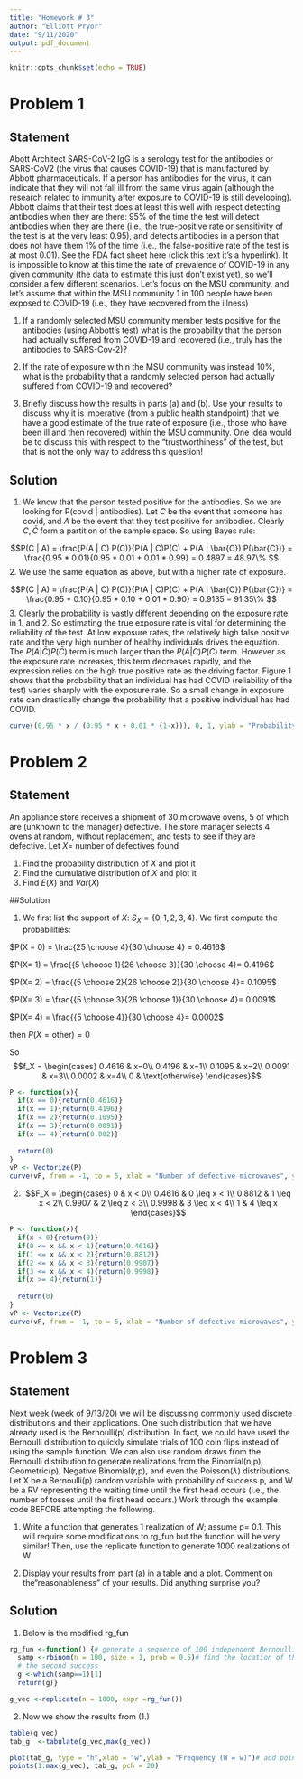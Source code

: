 ```yaml
---
title: "Homework # 3"
author: "Elliott Pryor"
date: "9/11/2020"
output: pdf_document
---
```


```r
knitr::opts_chunk$set(echo = TRUE)
```

# Problem 1
## Statement

Abott Architect SARS-CoV-2 IgG is a serology test for the antibodies or SARS-CoV2 (the virus that causes COVID-19) that is manufactured by Abbott pharmaceuticals. If a person has antibodies for the virus, it can indicate that they will not fall ill from the same virus again (although the research related to immunity after exposure to COVID-19 is still developing). Abbott claims that their test does at least this well with respect detecting antibodies when they are there: 95% of the time the test will detect antibodies when they are there (i.e., the true-positive rate or sensitivity of the test is at the very least 0.95), and detects antibodies in a person that does not have them 1% of the time (i.e., the false-positive rate of the test is at most 0.01). See the FDA fact sheet here (click this text it’s a hyperlink). It is impossible to know at this time the rate of prevalence of COVID-19 in any given community (the data to estimate this just don’t exist yet), so we’ll consider a few different scenarios. Let’s focus on the MSU community, and let’s assume that within the MSU community 1 in 100 people have been exposed to COVID-19 (i.e., they have recovered from the illness)

1. If a randomly selected MSU community member tests positive for the antibodies (using Abbott’s test) what is the probability that the person had actually suffered from COVID-19 and recovered (i.e., truly has the antibodies to SARS-Cov-2)?

2. If the rate of exposure within the MSU community was instead 10%, what is the probability that a randomly selected person had actually suffered from COVID-19 and recovered?

3. Briefly discuss how the results in parts (a) and (b). Use your results to discuss why it is imperative (from a public health standpoint) that we have a good estimate of the true rate of exposure (i.e., those who have been ill and then recovered) within the MSU community. One idea would be to discuss this with respect to the “trustworthiness” of the test, but that is not the only way to address this question!

\hrule

## Solution

1. We know that the person tested positive for the antibodies. So we are looking for P(covid $|$ antibodies). Let $C$ be the event that someone has covid, and $A$ be the event that they test positive for antibodies. Clearly $C, \bar{C}$ form a partition of the sample space. So using Bayes rule:

$$P(C | A) = \frac{P(A | C) P(C)}{P(A | C)P(C) + P(A | \bar{C}) P(\bar{C})} = \frac{0.95 * 0.01}{0.95 * 0.01 + 0.01 * 0.99} = 0.4897 = 48.97\% $$
2. We use the same equation as above, but with a higher rate of exposure.

$$P(C | A) = \frac{P(A | C) P(C)}{P(A | C)P(C) + P(A | \bar{C}) P(\bar{C})} = \frac{0.95 * 0.10}{0.95 * 0.10 + 0.01 * 0.90} = 0.9135 = 91.35\% $$
3. Clearly the probability is vastly different depending on the exposure rate in 1. and 2. So estimating the true exposure rate is vital for determining the reliability of the test. At low exposure rates, the relatively high false positive rate and the very high number of healthy individuals drives the equation. The $P(A|\bar{C})P(\bar{C})$ term is much larger than the $P(A|C)P(C)$ term. However as the exposure rate increases, this term decreases rapidly, and the expression relies on the high true positive rate as the driving factor. Figure 1 shows that the probability that an individual has had COVID (reliability of the test) varies sharply with the exposure rate. So a small change in exposure rate can drastically change the probability that a positive individual has had COVID. 

```r
curve((0.95 * x / (0.95 * x + 0.01 * (1-x))), 0, 1, ylab = "Probability individual has had COVID", xlab = "Exposure rate")
```


# Problem 2
## Statement

An appliance store receives a shipment of 30 microwave ovens, 5 of which are (unknown to the manager) defective. The store manager selects 4 ovens at random, without replacement, and tests to see if they are defective. Let $X$= number of defectives found

1. Find the probability distribution of $X$ and plot it
2. Find the cumulative distribution of $X$ and plot it
3. Find $E(X)$ and $Var(X)$

\hrule

##Solution

1. We first list the support of $X$: $S_X = \{0, 1, 2, 3, 4\}$. We first compute the probabilities:

$P(X = 0) = \frac{25 \choose 4}{30 \choose 4} = 0.4616$

$P(X= 1) = \frac{{5 \choose 1}{26 \choose 3}}{30 \choose 4}= 0.4196$

$P(X= 2) = \frac{{5 \choose 2}{26 \choose 2}}{30 \choose 4}= 0.1095$

$P(X= 3) = \frac{{5 \choose 3}{26 \choose 1}}{30 \choose 4}= 0.0091$

$P(X= 4) = \frac{{5 \choose 4}}{30 \choose 4}= 0.0002$

then $P(X = \text{other}) = 0$

So $$f_X = \begin{cases}
0.4616 & x=0\\
0.4196 & x=1\\
0.1095 & x=2\\
0.0091 & x=3\\
0.0002 & x=4\\
0 & \text{otherwise}
\end{cases}$$


```r
P <- function(x){
  if(x == 0){return(0.4616)}
  if(x == 1){return(0.4196)}
  if(x == 2){return(0.1095)}
  if(x == 3){return(0.0091)}
  if(x == 4){return(0.002)}
  
  return(0)
}
vP <- Vectorize(P)
curve(vP, from = -1, to = 5, xlab = "Number of defective microwaves", ylab = "Probability", n= 6001)

```

2. 
$$F_X = \begin{cases}
  0 & x < 0\\
  0.4616 & 0 \leq x < 1\\
  0.8812 & 1 \leq x < 2\\
  0.9907 & 2 \leq z < 3\\
  0.9998 & 3 \leq x < 4\\
  1 & 4 \leq x
\end{cases}$$


```r
P <- function(x){
  if(x < 0){return(0)}
  if(0 <= x && x < 1){return(0.4616)}
  if(1 <= x && x < 2){return(0.8812)}
  if(2 <= x && x < 3){return(0.9907)}
  if(3 <= x && x < 4){return(0.9998)}
  if(x >= 4){return(1)}
  
  return(0)
}
vP <- Vectorize(P)
curve(vP, from = -1, to = 5, xlab = "Number of defective microwaves", ylab = "Cumulative Probability", n= 6001)

```


# Problem 3
## Statement

Next week (week of 9/13/20) we will be discussing commonly used discrete distributions and their applications. One such distribution that we have already used is the Bernoulli(p) distribution. In fact, we could have used the Bernoulli distribution to quickly simulate trials of 100 coin flips instead of using the sample function. We can also use random draws from the Bernoulli distribution to generate realizations from the Binomial(n,p), Geometric(p), Negative Binomial(r,p), and even the Poisson($\lambda$) distributions. Let X be a Bernoulli(p) random variable with probability of success p, and W be a RV representing the waiting time until the first head occurs (i.e., the number of tosses until the first head occurs.) Work through the example code BEFORE attempting the following.

1. Write a function that generates 1 realization of W; assume p= 0.1. This will require some modifications to rg_fun but the function will be very similar! Then, use the replicate function to generate 1000 realizations of W

2. Display your results from part (a) in a table and a plot.  Comment on the“reasonableness” of your results. Did anything surprise you?

\hrule

## Solution

1. 
Below is the modified rg_fun
```r
rg_fun <-function() {# generate a sequence of 100 independent Bernoulli trials
  samp <-rbinom(n = 100, size = 1, prob = 0.5)# find the location of the 2nd 1 - corresponds to the number of trials until
  # the second success
  g <-which(samp==1)[1]
  return(g)}

g_vec <-replicate(n = 1000, expr =rg_fun())

```
2. Now we show the results from (1.)


```r
table(g_vec)
tab_g  <-tabulate(g_vec,max(g_vec))

plot(tab_g, type = "h",xlab = "w",ylab = "Frequency (W = w)")# add points at the observed frequencies
points(1:max(g_vec), tab_g, pch = 20)

```